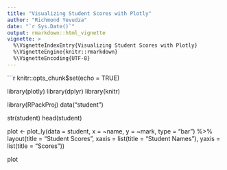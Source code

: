 ```yaml
---
title: "Visualizing Student Scores with Plotly"
author: "Richmond Yevudza"
date: "`r Sys.Date()`"
output: rmarkdown::html_vignette
vignette: >
  %\VignetteIndexEntry{Visualizing Student Scores with Plotly}
  %\VignetteEngine{knitr::rmarkdown}
  %\VignetteEncoding{UTF-8}
---
```


```r
knitr::opts_chunk$set(echo = TRUE)


library(plotly)
library(dplyr)
library(knitr)

library(RPackProj)
data("student")

str(student)
head(student)

plot <- plot_ly(data = student, x = ~name, y = ~mark, type = "bar") %>%
  layout(title = "Student Scores",
         xaxis = list(title = "Student Names"),
         yaxis = list(title = "Scores"))

plot



